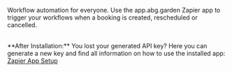 Workflow automation for everyone. Use the app.abg.garden Zapier app to trigger your workflows when a booking is created, rescheduled or cancelled.

<br />
**After Installation:** You lost your generated API key? Here you can generate a new key and find all information
on how to use the installed app: <a href="/apps/zapier/setup">Zapier App Setup</a>
